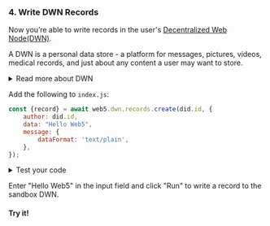 <section class="docs-section">

### 4. Write DWN Records

Now you’re able to write records in the user's [Decentralized Web Node(DWN)](/docs/web5/learn/decentralized-web-nodes). 

A DWN is a personal data store - a platform for messages, pictures, videos, medical records, and just about any content a user may want to store.

<details>
  <summary>Read more about DWN</summary>
  <p>
Your app should not store users' data in your centralized database. Instead, their data should be stored in their DWN. This is how the user retains ownership over their content. Through permissions, users can decide which apps can read, write, and delete content from their DWN.

The DWN exists in local storage under the name `dwn-info`. The DWN persists across browser sessions and can be synched across a user's devices. 

A user can host their DWN in mulitple locations. The Web5 SDK is both browser and Node.js compliant, meaning you can use the same APIs on both client side and serverside. 
</p>
</details>


Add the following to `index.js`:
```js
const {record} = await web5.dwn.records.create(did.id, {
    author: did.id,
    data: "Hello Web5",
    message: {
        dataFormat: 'text/plain',
    },
});
```


<details>
  <summary>Test your code</summary>
  <p>
  Let's see what was just written to the DWN.

  In <code>index.js</code>, add the following line and save your file:
  ```js
  console.log('write result', record);
  ```

  Then from the terminal, run:
  ```bash
  node src/index.js
  ```

  You'll see the record that was written to the user's DWN. It will resemble:
  ```js
    write result _Record {}
  ```
  </p>
</details>

Enter "Hello Web5" in the input field and click "Run" to write a record to the sandbox DWN.

#### Try it!

</section>